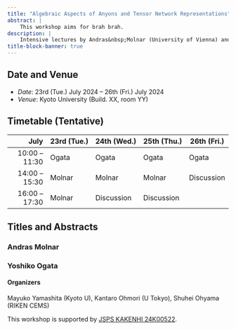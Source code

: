 ```yaml
---
title: "Algebraic Aspects of Anyons and Tensor Network Representations"
abstract: |
    This workshop aims for brah brah.
description: |
    Intensive lectures by Andras&nbsp;Molnar (University of Vienna) and Yoshiko&nbsp;Ogata (RIMS).
title-block-banner: true
---
```



## Date and Venue
- *Date*: 23rd (Tue.) July 2024 -- 26th (Fri.) July 2024
- *Venue*: Kyoto University (Build.\ XX, room YY)

## Timetable (Tentative)

|     July       | 23rd&nbsp;(Tue.) | 24th&nbsp;(Wed.) | 25th&nbsp;(Thu.) | 26th&nbsp;(Fri.) |
|--------------:|-------------|-------------|-------------|-------------|
| 10:00 -- 11:30 |     Ogata     |    Ogata     |     Ogata      |    Ogata    |
| 14:00 -- 15:30 |     Molnar    |     Molnar    |     Molnar     |     Discussion    |
| 16:00 -- 17:30 |     Molnar   |      Discussion    |      Discussion   |             |


## Titles and Abstracts

### Andras Molnar

### Yoshiko Ogata

#### Organizers {.unnumbered .unlisted}
Mayuko Yamashita (Kyoto U), Kantaro Ohmori (U Tokyo), Shuhei Ohyama (RIKEN CEMS)

This workshop is supported by [JSPS KAKENHI 24K00522](https://kaken.nii.ac.jp/en/grant/KAKENHI-PROJECT-24K00522/).